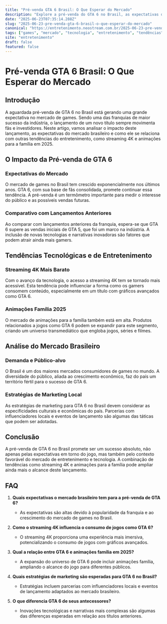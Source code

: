 ```yaml
---
title: "Pré-venda GTA 6 Brasil: O Que Esperar do Mercado"
description: "Explore a pré-venda do GTA 6 no Brasil, as expectativas do mercado e como ele se relaciona com tendências como streaming 4K e animações família 2025."
date: "2025-06-23T07:35:14.288Z"
slug: "2025-06-23-pre-venda-gta-6-brasil-o-que-esperar-do-mercado"
canonical: "https://entretenimento.neostream.com.br/2025-06-23-pre-venda-gta-6-brasil-o-que-esperar-do-mercado"
tags: ["games", "mercado", "tecnologia", "entretenimento", "tendências"]
site: "entretenimento"
draft: false
featured: false
---
```


# Pré-venda GTA 6 Brasil: O Que Esperar do Mercado

## Introdução

A aguardada pré-venda de GTA 6 no Brasil está gerando uma grande expectativa no mercado de games. Sendo uma das franquias de maior sucesso da indústria, o lançamento de um novo título sempre movimenta fãs e investidores. Neste artigo, vamos analisar o impacto deste lançamento, as expectativas do mercado brasileiro e como ele se relaciona com outras tendências do entretenimento, como streaming 4K e animações para a família em 2025.

## O Impacto da Pré-venda de GTA 6

### Expectativas do Mercado

O mercado de games no Brasil tem crescido exponencialmente nos últimos anos. GTA 6, com sua base de fãs consolidada, promete continuar essa tendência. A pré-venda é um termômetro importante para medir o interesse do público e as possíveis vendas futuras.

### Comparativo com Lançamentos Anteriores

Ao comparar com lançamentos anteriores da franquia, espera-se que GTA 6 supere as vendas iniciais de GTA 5, que foi um marco na indústria. A inclusão de novas tecnologias e narrativas inovadoras são fatores que podem atrair ainda mais gamers.

## Tendências Tecnológicas e de Entretenimento

### Streaming 4K Mais Barato

Com o avanço da tecnologia, o acesso a streaming 4K tem se tornado mais acessível. Esta tendência pode influenciar a forma como os gamers consomem conteúdo, especialmente em um título com gráficos avançados como GTA 6.

### Animações Família 2025

O mercado de animações para a família também está em alta. Produtos relacionados a jogos como GTA 6 podem se expandir para este segmento, criando um universo transmediático que engloba jogos, séries e filmes.

## Análise do Mercado Brasileiro

### Demanda e Público-alvo

O Brasil é um dos maiores mercados consumidores de games no mundo. A diversidade do público, aliada ao crescimento econômico, faz do país um território fértil para o sucesso de GTA 6.

### Estratégias de Marketing Local

As estratégias de marketing para GTA 6 no Brasil devem considerar as especificidades culturais e econômicas do país. Parcerias com influenciadores locais e eventos de lançamento são algumas das táticas que podem ser adotadas.

## Conclusão

A pré-venda de GTA 6 no Brasil promete ser um sucesso absoluto, não apenas pelas expectativas em torno do jogo, mas também pelo contexto favorável do mercado de entretenimento e tecnologia. A combinação de tendências como streaming 4K e animações para a família pode ampliar ainda mais o alcance deste lançamento.

## FAQ

1. **Quais expectativas o mercado brasileiro tem para a pré-venda de GTA 6?**
   - As expectativas são altas devido à popularidade da franquia e ao crescimento do mercado de games no Brasil.

2. **Como o streaming 4K influencia o consumo de jogos como GTA 6?**
   - O streaming 4K proporciona uma experiência mais imersiva, potencializando o consumo de jogos com gráficos avançados.

3. **Qual a relação entre GTA 6 e animações família em 2025?**
   - A expansão do universo de GTA 6 pode incluir animações família, ampliando o alcance do jogo para diferentes públicos.

4. **Quais estratégias de marketing são esperadas para GTA 6 no Brasil?**
   - Estratégias incluem parcerias com influenciadores locais e eventos de lançamento adaptados ao mercado brasileiro.

5. **O que diferencia GTA 6 de seus antecessores?**
   - Inovações tecnológicas e narrativas mais complexas são algumas das diferenças esperadas em relação aos títulos anteriores.